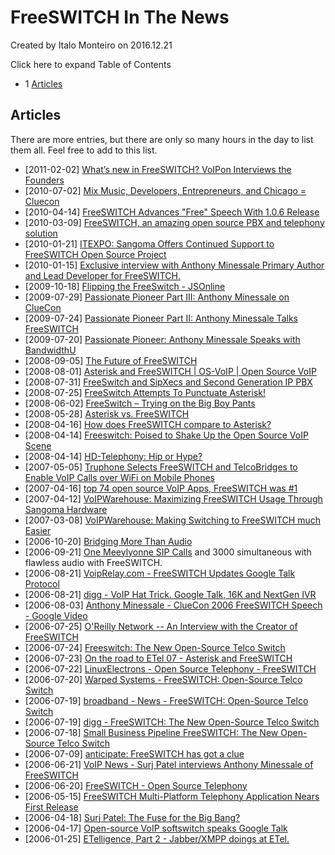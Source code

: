 
# FreeSWITCH In The News 

 Created by  Italo Monteiro on 2016.12.21

Click here to expand Table of Contents

* 1 [Articles](#articles)

## Articles

There are more entries, but there are only so many hours in the day to list them all. Feel free to add to this list.

* \[2011-02-02\] [What’s new in FreeSWITCH? VoIPon Interviews the Founders](http://blog.voipon.co.uk/whats-new-in-freeswitch-voipon-interiews-the-founders/)
* \[2010-07-02\] [Mix Music, Developers, Entrepreneurs, and Chicago = Cluecon](http://www.techistan.com/2010/07/02/mix-music-developers-entrepreneurs-and-chicago-cluecon/)
* \[2010-04-14\] [FreeSWITCH Advances "Free" Speech With 1.0.6 Release](http://www.linuxtoday.com/infrastructure/2010041400935PRNT)
* \[2010-03-09\] [FreeSWITCH, an amazing open source PBX and telephony solution](http://blog.toplingo.com/2010/03/09/freeswitch-open-source-pbx-telephony-voip/)
* \[2010-01-21\] [ITEXPO: Sangoma Offers Continued Support to FreeSWITCH Open Source Project](http://www.tmcnet.com/channels/voip-gateways/articles/73216-itexpo-sangoma-offers-continued-support-freeswitch-open-source.htm)
* \[2010-01-15\] [Exclusive interview with Anthony Minessale Primary Author and Lead Developer for FreeSWITCH.](http://voiptoday.org/index.php?option=com%5Fcontent&view=article&id=282:exclusive-interview-with-anthony-minessale-primary-author-and-lead-developer-for-freeswitch&catid=906:general)
* \[2009-10-18\] [Flipping the FreeSwitch - JSOnline](http://www.jsonline.com/business/64684137.html)
* \[2009-07-29\] [Passionate Pioneer Part III: Anthony Minessale on ClueCon](http://www.bandwidth.com/blog/2009/07/passionate-pioneer-iii-anthony-minessale-on-cluecon/)
* \[2009-07-24\] [Passionate Pioneer Part II: Anthony Minessale Talks FreeSWITCH](http://www.bandwidth.com/blog/2009/07/passionate-pioneer-part-ii-anthony-minessale-talks-freeswitch/)
* \[2009-07-20\] [Passionate Pioneer: Anthony Minessale Speaks with BandwidthU](http://www.bandwidth.com/blog/2009/07/anthony-minnesale-freeswitch-interview-part-i/)
* \[2008-09-05\] [The Future of FreeSWITCH](http://anders.com/cms/275/FreeSWITCH/ClueCon/Anthony.Minessale)
* \[2008-08-01\] [Asterisk and FreeSWITCH | OS-VoIP | Open Source VoIP](http://www.os-voip.com/2008/08/asterisk-and-freeswitch/)
* \[2008-07-31\] [FreeSwitch and SipXecs and Second Generation IP PBX](http://blog.voipsupply.com/freeswitch-and-sipxecs-and-second-generation-ip-pbx)
* \[2008-07-25\] [FreeSwitch Attempts To Punctuate Asterisk!](http://telecommonthly.com/2008/07/powerful-freeswitch-attempts-to-punctuate-asterisk/)
* \[2008-06-02\] [FreeSwitch – Trying on the Big Boy Pants](http://blog.voipsupply.com/freeswitch-trying-on-the-big-boy-pants)
* \[2008-05-28\] [Asterisk vs. FreeSWITCH](http://anders.com/cms/266)
* \[2008-04-16\] [How does FreeSWITCH compare to Asterisk?](http://www.freeswitch.org/node/117)
* \[2008-04-14\] [Freeswitch: Poised to Shake Up the Open Source VoIP Scene](http://ostatic.com/blog/freeswitch-poised-to-shake-up-the-open-source-voip-scene)
* \[2008-04-14\] [HD-Telephony: Hip or Hype?](http://www.zdnet.com/blog/greenfield/hd-telephony-hip-or-hype/217)
* \[2007-05-05\] [Truphone Selects FreeSWITCH and TelcoBridges to Enable VoIP Calls over WiFi on Mobile Phones](http://www.prweb.com/releases/2007/6/prweb530752.htm)
* \[2007-04-16\] [top 74 open source VoIP Apps, FreeSWITCH was #1](http://www.voipnow.org/2007/04/74%5Fopen%5Fsource%5F.html)
* \[2007-04-12\] [VoIPWarehouse: Maximizing FreeSWITCH Usage Through Sangoma Hardware](http://www.prlog.org/10013393-voipwarehouse-maximizing-freeswitch-usage-through-sangoma-hardware.html)
* \[2007-03-08\] [VoIPWarehouse: Making Switching to FreeSWITCH much Easier](http://www.prlog.org/10009913-voipwarehouse-making-switching-to-freeswitch-much-easier.html)
* \[2006-10-20\] [Bridging More Than Audio](http://www.freeswitch.org/article.php?id=51)
* \[2006-09-21\] [One Meeylyonne SIP Calls](http://www.freeswitch.org/article.php?id=50) and 3000 simultaneous with flawless audio with FreeSWITCH.
* \[2006-08-21\] [VoipRelay.com - FreeSWITCH Updates Google Talk Protocol](http://www.voiprelay.com/2006/08/21/freeswitch-updates-googletalk-protocol/)
* \[2006-08-21\] [digg - VoIP Hat Trick. Google Talk, 16K and NextGen IVR](http://digg.com/software/VoIP%5FHat%5FTrick%5FGoogleTalk%5F16K%5Fand%5FNextGen%5FIVR)
* \[2006-08-03\] [Anthony Minessale - ClueCon 2006 FreeSWITCH Speech - Google Video](http://video.google.com/videoplay?docid=-4613750174577358330)
* \[2006-07-25\] [O'Reilly Network -- An Interview with the Creator of FreeSWITCH](http://www.oreillynet.com/pub/a/etel/2006/07/25/an-interview-with-the-creator-of-freeswitch.html)
* \[2006-07-24\] [Freeswitch: The New Open-Source Telco Switch](http://www.technoclicks.com/article-2545.php)
* \[2006-07-23\] [On the road to ETel 07 - Asterisk and FreeSWITCH](http://www.oreillynet.com/etel/blog/2006/07/on%5Fthe%5Froad%5Fto%5Fetel%5F07%5Fasteris.html)
* \[2006-07-22\] [LinuxElectrons - Open Source Telephony - FreeSWITCH](http://www.linuxelectrons.com/News/RoundUp/20060722133055941)
* \[2006-07-20\] [Warped Systems - FreeSWITCH: Open-Source Telco Switch](http://www.warpedsystems.sk.ca/article.php?story=20060720103440395)
* \[2006-07-19\] [broadband - News - FreeSWITCH: Open-Source Telco Switch](http://www.broadbandreports.com/shownews/76525)
* \[2006-07-19\] [digg - FreeSWITCH: The New Open-Source Telco Switch](http://digg.com/linux%5Funix/Freeswitch%5FThe%5FNew%5FOpen-Source%5FTelco%5FSwitch)
* \[2006-07-18\] [Small Business Pipeline FreeSWITCH: The New Open-Source Telco Switch](http://www.smallbizpipeline.com/showArticle.jhtml?articleId=190500813)
* \[2006-07-09\] [anticipate: FreeSWITCH has got a clue](http://antecipate.blogspot.com/2006/07/freeswitch-has-got-clue.html)
* \[2006-06-21\] [VoIP News - Surj Patel interviews Anthony Minessale of FreeSWITCH](http://www.voip-news.com/news/features/tony-minnesale-freeswitch-voip-062106/)
* \[2006-06-20\] [FreeSWITCH - Open Source Telephony](http://www.voipuser.org/forum%5Ftopic%5F5983.html)
* \[2006-05-15\] [FreeSWITCH Multi-Platform Telephony Application Nears First Release](http://www.asteriskvoipnews.com/asterisk%5Fnews/freeswitch%5Fmultiplatform%5Ftelephony%5Fapplication%5Fnears%5Ffirst%5Frelease.html)
* \[2006-04-18\] [Surj Patel: The Fuse for the Big Bang?](http://www.voip-news.com/news/column-surj-patel-big-bang-041806/)
* \[2006-04-17\] [Open-source VoIP softswitch speaks Google Talk](http://thevoipdigest.com/open-source-voip-softswitch-speaks-googletalk.htm)
* \[2006-01-25\] [ETelligence, Part 2 - Jabber/XMPP doings at ETel.](http://www.saint-andre.com/blog/2006-01.html)



